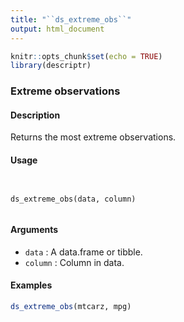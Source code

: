 ```yaml
---
title: "``ds_extreme_obs``"
output: html_document
---
```


```r
knitr::opts_chunk$set(echo = TRUE)
library(descriptr)
```

### Extreme observations

#### Description 
 
Returns the most extreme observations.

#### Usage 
<pre><code>

ds_extreme_obs(data, column)

</code></pre>
#### Arguments 
 
* ``data`` : A data.frame or tibble.
* ``column`` :  Column in data.

#### Examples 
```r

ds_extreme_obs(mtcarz, mpg)
```
